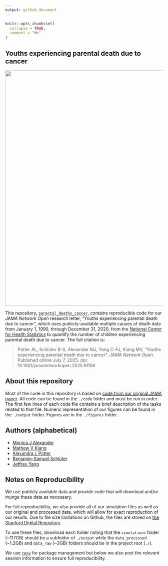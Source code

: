 ```yaml
---
output: github_document
---
```


<!-- README.md is generated from README.Rmd. Please edit that file -->

```r
knitr::opts_chunk$set(
  collapse = TRUE,
  comment = "#>"
)
```

## Youths experiencing parental death due to cancer


<img src="./figures/fig1_allcancers.jpg" width="750px" style="display: block; margin: auto;" />

This repository, [`parental_deaths_cancer`](https://github.com/mkiang/parental_deaths_cancer), contains reproducible code for our *JAMA Network Open* research letter, "Youths experiencing parental death due to cancer", which uses publicly-available multiple causes of death data from January 1, 1990, through December 31, 2020, from the [National Center for Health Statistics](https://wonder.cdc.gov/) to quantify the number of children experiencing parental death due to cancer. The full citation is: 

> Potter AL, Schlüter B-S, Alexander MJ, Yang C-FJ, Kiang MV, "Youths experiencing parental death due to cancer". *JAMA Network Open*. Published online July 7, 2025. doi: 10.1001/jamanetworkopen.2025.19106

## About this repository

Most of the code in this repository is based on [code from our original *JAMA* paper](https://github.com/benjisamschlu/parental_deaths). All code can be found in the `./code` folder and must be run in order. The first few lines of each code file contains a brief description of the tasks related to that file. Numeric representation of our figures can be found in the `./output` folder. Figures are in the `./figures` folder. 

## Authors (alphabetical)
-   [Monica J Alexander](https://www.monicaalexander.com/)
-   [Mathew V Kiang](https://mathewkiang.com)
-   [Alexandra L Potter](https://www.linkedin.com/in/alexandra-potter-63b5681aa/)
-   [Benjamin-Samuel Schlüter](https://www.benjaminschluter.com/)
-   [Jeffrey Yang](https://yang-lab.mgh.harvard.edu)

## Notes on Reproducibility

We use publicly available data and provide code that will download and/or munge these data as necessary. 

For full reproducibility, we also provide all of our simulation files as well as our original and processed data, which will allow for exact reproduction of our results. Due to file size limitations on Github, the files are stored on [the Stanford Digital Repository](https://purl.stanford.edu/xf360tg2895). 

To use these files, download each folder noting that the `simulations` folder (~117GB) should be a subfolder of `./output` while the `data_processed` (~1.2GB) and `data_raw` (~3GB) folders should be in the project root (`./`). 

We use [`renv`](https://rstudio.github.io/renv/index.html) for package management but below we also post the relevant session information to ensure full reproducibility. 
